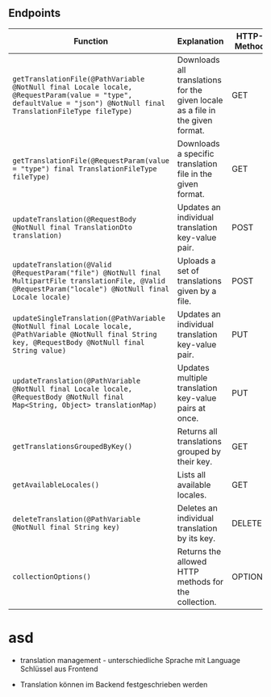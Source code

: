 ## Endpoints

| Function | Explanation | HTTP-Method |
|----------|-------------|-------------|
| `getTranslationFile(@PathVariable @NotNull final Locale locale, @RequestParam(value = "type", defaultValue = "json") @NotNull final TranslationFileType fileType)` | Downloads all translations for the given locale as a file in the given format. | GET |
| `getTranslationFile(@RequestParam(value = "type") final TranslationFileType fileType)` | Downloads a specific translation file in the given format. | GET |
| `updateTranslation(@RequestBody @NotNull final TranslationDto translation)` | Updates an individual translation key-value pair. | POST |
| `updateTranslation(@Valid @RequestParam("file") @NotNull final MultipartFile translationFile, @Valid @RequestParam("locale") @NotNull final Locale locale)` | Uploads a set of translations given by a file. | POST |
| `updateSingleTranslation(@PathVariable @NotNull final Locale locale, @PathVariable @NotNull final String key, @RequestBody @NotNull final String value)` | Updates an individual translation key-value pair. | PUT |
| `updateTranslation(@PathVariable @NotNull final Locale locale, @RequestBody @NotNull final Map<String, Object> translationMap)` | Updates multiple translation key-value pairs at once. | PUT |
| `getTranslationsGroupedByKey()` | Returns all translations grouped by their key. | GET |
| `getAvailableLocales()` | Lists all available locales. | GET |
| `deleteTranslation(@PathVariable @NotNull final String key)` | Deletes an individual translation by its key. | DELETE |
| `collectionOptions()` | Returns the allowed HTTP methods for the collection. | OPTIONS |
# asd
- translation management - unterschiedliche Sprache mit Language Schlüssel aus Frontend

- Translation können im Backend festgeschrieben werden